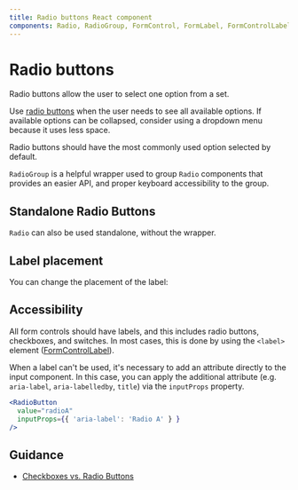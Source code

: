 ```yaml
---
title: Radio buttons React component
components: Radio, RadioGroup, FormControl, FormLabel, FormControlLabel
---
```



# Radio buttons

<p class="description">Radio buttons allow the user to select one option from a set.</p>

Use [radio buttons](https://material.io/design/components/selection-controls.html#radio-buttons) when the user needs to see all available options.
If available options can be collapsed, consider using a dropdown menu because it uses less space.

Radio buttons should have the most commonly used option selected by default.

`RadioGroup` is a helpful wrapper used to group `Radio` components that provides an easier API, and proper keyboard accessibility to the group.

<Example path="Material-UI/radio-buttons/RadioButtonsGroup" />

## Standalone Radio Buttons

`Radio` can also be used standalone, without the wrapper.

<Example path="Material-UI/radio-buttons/RadioButtons" />

## Label placement

You can change the placement of the label:

<Example path="Material-UI/radio-buttons/FormControlLabelPosition" />

## Accessibility

All form controls should have labels, and this includes radio buttons, checkboxes, and switches. In most cases, this is done by using the `<label>` element ([FormControlLabel](/api/form-control-label/)).

When a label can't be used, it's necessary to add an attribute directly to the input component.
In this case, you can apply the additional attribute (e.g. `aria-label`, `aria-labelledby`, `title`) via the `inputProps` property.

```jsx
<RadioButton
  value="radioA"
  inputProps={{ 'aria-label': 'Radio A' } }
/>
```

## Guidance

- [Checkboxes vs. Radio Buttons](https://www.nngroup.com/articles/checkboxes-vs-radio-buttons/)
